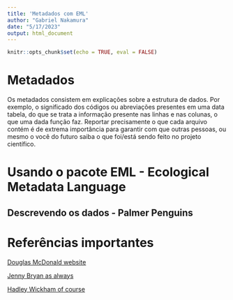 ```yaml
---
title: 'Metadados com EML'
author: "Gabriel Nakamura"
date: "5/17/2023"
output: html_document
---
```


```r
knitr::opts_chunk$set(echo = TRUE, eval = FALSE)
```

# Metadados

Os metadados consistem em explicações sobre a estrutura de dados. Por exemplo, o significado dos códigos ou abreviações presentes em uma data tabela, do que se trata a informação presente nas linhas e nas colunas, o que uma dada função faz. Reportar precisamente o que cada arquivo contém é de extrema importância para garantir com que outras pessoas, ou mesmo o você do futuro saiba o que foi/está sendo feito no projeto científico.


# Usando o pacote EML - Ecological Metadata Language


## Descrevendo os dados - Palmer Penguins



# Referências importantes

[Douglas McDonald website](https://www.douganddata.com/2022/07/on-naming-things/)

[Jenny Bryan as always](http://www2.stat.duke.edu/~rcs46/lectures_2015/01-markdown-git/slides/naming-slides/naming-slides.pdf)

[Hadley Wickham of course](http://adv-r.had.co.nz/Style.html)


